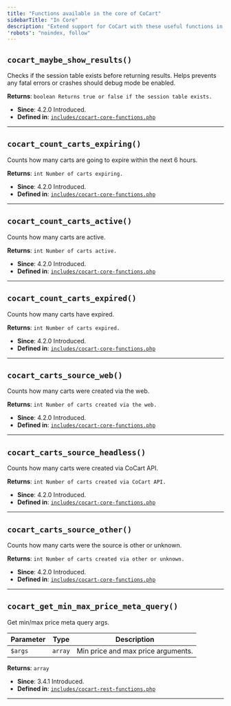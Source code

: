 ```yaml
---
title: "Functions available in the core of CoCart"
sidebarTitle: "In Core"
description: "Extend support for CoCart with these useful functions in your projects"
'robots': "noindex, follow"
---
```


## `cocart_maybe_show_results()`
Checks if the session table exists before returning results. Helps prevents any fatal errors or crashes should debug mode be enabled.

**Returns**: `boolean Returns true or false if the session table exists.`

- **Since**: 4.2.0 Introduced.
- **Defined in**: [`includes/cocart-core-functions.php`](https://github.com/co-cart/co-cart/blob/trunk/includes/cocart-core-functions.php#L90)

---

## `cocart_count_carts_expiring()`
Counts how many carts are going to expire within the next 6 hours.

**Returns**: `int Number of carts expiring.`

- **Since**: 4.2.0 Introduced.
- **Defined in**: [`includes/cocart-core-functions.php`](https://github.com/co-cart/co-cart/blob/trunk/includes/cocart-core-functions.php#L146)

---

## `cocart_count_carts_active()`
Counts how many carts are active.

**Returns**: `int Number of carts active.`

- **Since**: 4.2.0 Introduced.
- **Defined in**: [`includes/cocart-core-functions.php`](https://github.com/co-cart/co-cart/blob/trunk/includes/cocart-core-functions.php#L177)

---

## `cocart_count_carts_expired()`
Counts how many carts have expired.

**Returns**: `int Number of carts expired.`

- **Since**: 4.2.0 Introduced.
- **Defined in**: [`includes/cocart-core-functions.php`](https://github.com/co-cart/co-cart/blob/trunk/includes/cocart-core-functions.php#L207)

---

## `cocart_carts_source_web()`
Counts how many carts were created via the web.

**Returns**: `int Number of carts created via the web.`

- **Since**: 4.2.0 Introduced.
- **Defined in**: [`includes/cocart-core-functions.php`](https://github.com/co-cart/co-cart/blob/trunk/includes/cocart-core-functions.php#L237)

---

## `cocart_carts_source_headless()`
Counts how many carts were created via CoCart API.

**Returns**: `int Number of carts created via CoCart API.`

- **Since**: 4.2.0 Introduced.
- **Defined in**: [`includes/cocart-core-functions.php`](https://github.com/co-cart/co-cart/blob/trunk/includes/cocart-core-functions.php#L267)

---

## `cocart_carts_source_other()`
Counts how many carts were the source is other or unknown.

**Returns**: `int Number of carts created via other or unknown.`

- **Since**: 4.2.0 Introduced.
- **Defined in**: [`includes/cocart-core-functions.php`](https://github.com/co-cart/co-cart/blob/trunk/includes/cocart-core-functions.php#L297)

---

## `cocart_get_min_max_price_meta_query()`
Get min/max price meta query args.

| Parameter | Type | Description |
|-----------|------|-------------|
| `$args` | `array` | Min price and max price arguments. |

**Returns**: `array`

- **Since**: 3.4.1 Introduced.
- **Defined in**: [`includes/cocart-rest-functions.php`](https://github.com/co-cart/co-cart/blob/trunk/includes/cocart-rest-functions.php#L520)

---

